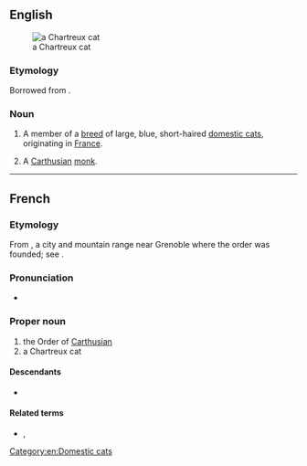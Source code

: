 {{also|chartreux}}
==English==
[[Image:IC Blue Melody Flipper CHA male EX1 CACIB.jpg|thumb|a Chartreux cat]]

===Etymology===
Borrowed from {{bor|en|fr|Chartreux}}.

===Noun===
{{en-noun|Chartreux}}

# {{lb|en|felinology}} A member of a [[breed]] of large, blue, short-haired [[domestic cat]]s, originating in [[France]].
# A [[Carthusian]] [[monk]].

{{wikipedia}}
{{commonscat|Chartreux}}

[[Category:en:Domestic cats]]

----

==French==

===Etymology===
From {{m|fr|Chartreuse}}, a city and mountain range near Grenoble where the order was founded; see {{m|en|Carthusian}}.

===Pronunciation===
* {{audio|fr|LL-Q150 (fra)-X-Javier-Saulx-les-Chartreux.wav|Audio}}

===Proper noun===
{{fr-proper noun}}

# the Order of [[Carthusian]]
# a Chartreux cat

====Descendants====
* {{desc|bor=1|en|Chartreux}}

====Related terms====
* {{l|fr|chartreux}}, {{l|fr|chartreuse}}